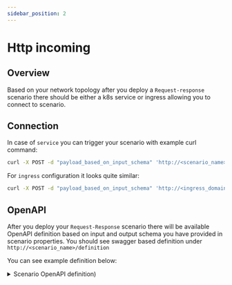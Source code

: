 ```yaml
---
sidebar_position: 2
---
```


# Http incoming

## Overview

Based on your network topology after you deploy a `Request-response` scenario there should be either a k8s service or ingress allowing you to connect to scenario.

## Connection

In case of `service` you can trigger your scenario with example curl command:

```bash
curl -X POST -d "payload_based_on_input_schema" 'http://<scenario_name>'
```

For `ingress` configuration it looks quite similar:

```bash
curl -X POST -d "payload_based_on_input_schema" 'http://<ingress_domain><scenario_name>'
```

## OpenAPI

After you deploy your `Request-Response` scenario there will be available OpenAPI definition based on input and output schema you have provided in scenario properties.
You should see swagger based definition under `http://<scenario_name>/definition`

You can see example definition below:

<details>
  <summary>Scenario OpenAPI definition)</summary>

```json
{
  "openapi" : "3.1.0",
  "info" : {
    "title" : "dsw-rr",
    "version" : "1"
  },
  "paths" : {
    "/" : {
      "post" : {
        "description" : "**scenario name**: dsw-rr",
        "tags" : [
          "Nussknacker"
        ],
        "requestBody" : {
          "required" : true,
          "content" : {
            "application/json" : {
              "schema" : {
                "type" : "object",
                "nullable" : false,
                "properties" : {
                  "input" : {
                    "type" : "object",
                    "nullable" : false,
                    "required" : [
                      "first",
                      "last"
                    ],
                    "properties" : {
                      "last" : {
                        "type" : "string",
                        "nullable" : false
                      },
                      "first" : {
                        "type" : "string",
                        "nullable" : false
                      }
                    }
                  }
                }
              }
            }
          }
        },
        "produces" : [
          "application/json"
        ],
        "consumes" : [
          "application/json"
        ],
        "summary" : "dsw-rr",
        "responses" : {
          "200" : {
            "content" : {
              "application/json" : {
                "schema" : {
                  "type" : "object",
                  "properties" : {
                    "input" : {
                      "type" : "object",
                      "properties" : {
                        "first" : {
                          "type" : "string"
                        },
                        "last" : {
                          "type" : "string"
                        }
                      },
                      "required" : [
                        "first",
                        "last"
                      ]
                    }
                  }
                }
              }
            }
          }
        }
      }
    }
  }
}
```
</details>
